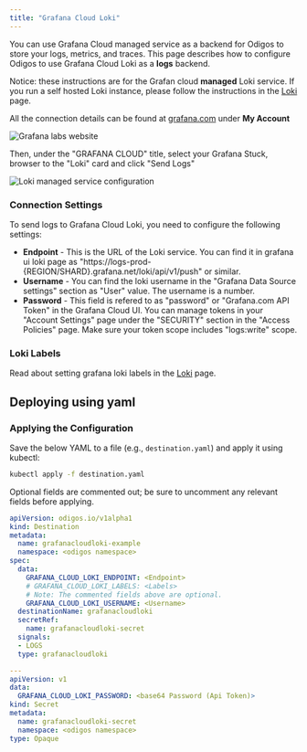 ```yaml
---
title: "Grafana Cloud Loki"
---
```


You can use Grafana Cloud managed service as a backend for Odigos to store your logs, metrics, and traces. 
This page describes how to configure Odigos to use Grafana Cloud Loki as a **logs** backend.

Notice: these instructions are for the Grafan cloud **managed** Loki service. 
If you run a self hosted Loki instance, please follow the instructions in the [Loki](/backends/loki) page.

All the connection details can be found at [grafana.com](https://grafana.com) under **My Account**

<Frame>
    <img src="/backends/images/grafanacloud1.png" alt="Grafana labs website" />
</Frame>

Then, under the "GRAFANA CLOUD" title, select your Grafana Stuck, browser to the "Loki" card and click "Send Logs"

<Frame>
    <img src="/backends/images/grafanacloud2.png" alt="Loki managed service configuration" />
</Frame>

### Connection Settings

To send logs to Grafana Cloud Loki, you need to configure the following settings:

- **Endpoint** - This is the URL of the Loki service. 
You can find it in grafana ui loki page as "https://logs-prod-{REGION/SHARD}.grafana.net/loki/api/v1/push" or similar.
- **Username** - You can find the loki username in the "Grafana Data Source settings" section as "User" value. 
The username is a number.
- **Password** - This field is refered to as "password" or "Grafana.com API Token" in the Grafana Cloud UI. 
You can manage tokens in your "Account Settings" page under the "SECURITY" section in the "Access Policies" page.
Make sure your token scope includes "logs:write" scope.

### Loki Labels

Read about setting grafana loki labels in the [Loki](/backends/loki#loki-labels) page.


## Deploying using yaml

### Applying the Configuration
Save the below YAML to a file (e.g., `destination.yaml`) and apply it using kubectl:

```bash
kubectl apply -f destination.yaml
```
Optional fields are commented out; be sure to uncomment any relevant fields before applying.


```yaml
apiVersion: odigos.io/v1alpha1
kind: Destination
metadata:
  name: grafanacloudloki-example
  namespace: <odigos namespace>
spec:
  data:
    GRAFANA_CLOUD_LOKI_ENDPOINT: <Endpoint>
    # GRAFANA_CLOUD_LOKI_LABELS: <Labels>
    # Note: The commented fields above are optional.
    GRAFANA_CLOUD_LOKI_USERNAME: <Username>
  destinationName: grafanacloudloki
  secretRef:
    name: grafanacloudloki-secret
  signals:
  - LOGS
  type: grafanacloudloki

---
apiVersion: v1
data:
  GRAFANA_CLOUD_LOKI_PASSWORD: <base64 Password (Api Token)>
kind: Secret
metadata:
  name: grafanacloudloki-secret
  namespace: <odigos namespace>
type: Opaque
```